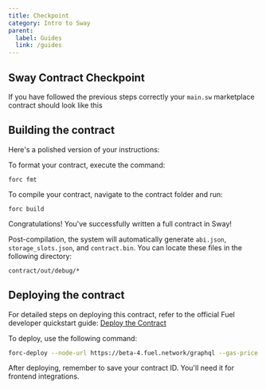```yaml
---
title: Checkpoint
category: Intro to Sway
parent:
  label: Guides
  link: /guides
---
```


## Sway Contract Checkpoint

If you have followed the previous steps correctly your `main.sw` marketplace contract should look like this

<CodeImport
  file="../../examples/intro-to-sway/contract/src/main.sw"
  comment="all"
  commentType="//"
  lang="sway"
/>

## Building the contract

Here's a polished version of your instructions:

To format your contract, execute the command:
```
forc fmt
```

To compile your contract, navigate to the contract folder and run:
```
forc build
```
Congratulations! You've successfully written a full contract in Sway!

Post-compilation, the system will automatically generate `abi.json`, `storage_slots.json`, and `contract.bin`. You can locate these files in the following directory:
```
contract/out/debug/*
```

## Deploying the contract

For detailed steps on deploying this contract, refer to the official Fuel developer quickstart guide: 
[Deploy the Contract](https://fuelbook.fuel.network/master/quickstart/smart-contract.html#deploy-the-contract)

To deploy, use the following command:
```bash
forc-deploy --node-url https://beta-4.fuel.network/graphql --gas-price 1 --gas-limit 1000000
```

After deploying, remember to save your contract ID. You'll need it for frontend integrations.